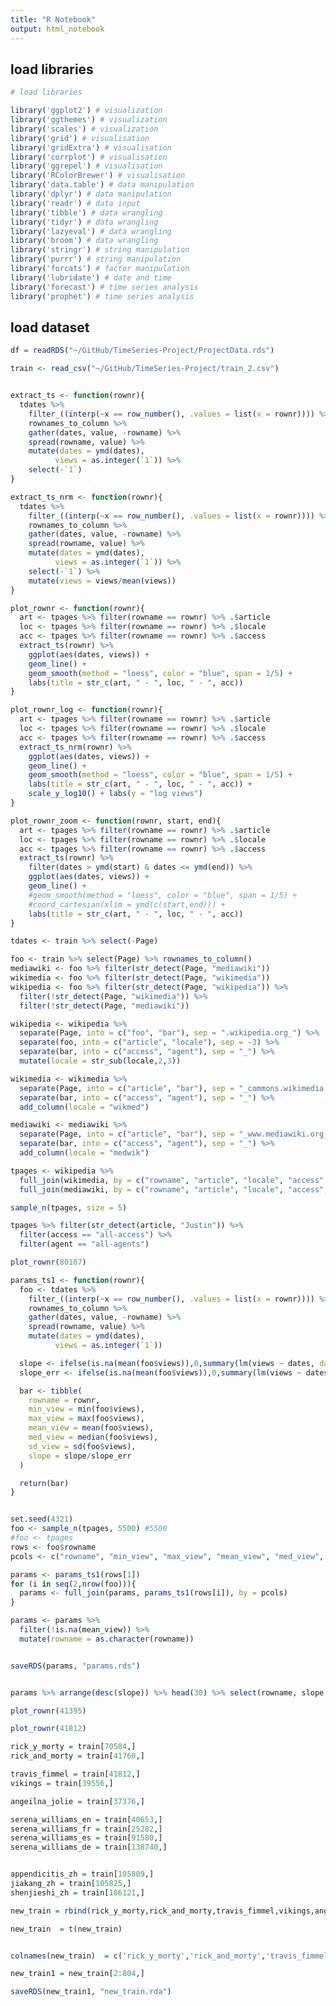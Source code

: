```yaml
---
title: "R Notebook"
output: html_notebook
---
```


## load libraries
```r
# load libraries

library('ggplot2') # visualization
library('ggthemes') # visualization
library('scales') # visualization
library('grid') # visualisation
library('gridExtra') # visualisation
library('corrplot') # visualisation
library('ggrepel') # visualisation
library('RColorBrewer') # visualisation
library('data.table') # data manipulation
library('dplyr') # data manipulation
library('readr') # data input
library('tibble') # data wrangling
library('tidyr') # data wrangling
library('lazyeval') # data wrangling
library('broom') # data wrangling
library('stringr') # string manipulation
library('purrr') # string manipulation
library('forcats') # factor manipulation
library('lubridate') # date and time
library('forecast') # time series analysis
library('prophet') # time series analysis
```




## load dataset
```r
df = readRDS("~/GitHub/TimeSeries-Project/ProjectData.rds")
```

```r
train <- read_csv("~/GitHub/TimeSeries-Project/train_2.csv")
```

```r

```



```r
extract_ts <- function(rownr){
  tdates %>%
    filter_((interp(~x == row_number(), .values = list(x = rownr)))) %>%
    rownames_to_column %>% 
    gather(dates, value, -rowname) %>% 
    spread(rowname, value) %>%
    mutate(dates = ymd(dates),
          views = as.integer(`1`)) %>%
    select(-`1`)
}

extract_ts_nrm <- function(rownr){
  tdates %>%
    filter_((interp(~x == row_number(), .values = list(x = rownr)))) %>%
    rownames_to_column %>% 
    gather(dates, value, -rowname) %>% 
    spread(rowname, value) %>%
    mutate(dates = ymd(dates),
          views = as.integer(`1`)) %>%
    select(-`1`) %>%
    mutate(views = views/mean(views))
}
```


```r
plot_rownr <- function(rownr){
  art <- tpages %>% filter(rowname == rownr) %>% .$article
  loc <- tpages %>% filter(rowname == rownr) %>% .$locale
  acc <- tpages %>% filter(rowname == rownr) %>% .$access
  extract_ts(rownr) %>%
    ggplot(aes(dates, views)) +
    geom_line() +
    geom_smooth(method = "loess", color = "blue", span = 1/5) +
    labs(title = str_c(art, " - ", loc, " - ", acc))
}

plot_rownr_log <- function(rownr){
  art <- tpages %>% filter(rowname == rownr) %>% .$article
  loc <- tpages %>% filter(rowname == rownr) %>% .$locale
  acc <- tpages %>% filter(rowname == rownr) %>% .$access
  extract_ts_nrm(rownr) %>%
    ggplot(aes(dates, views)) +
    geom_line() +
    geom_smooth(method = "loess", color = "blue", span = 1/5) +
    labs(title = str_c(art, " - ", loc, " - ", acc)) +
    scale_y_log10() + labs(y = "log views")
}

plot_rownr_zoom <- function(rownr, start, end){
  art <- tpages %>% filter(rowname == rownr) %>% .$article
  loc <- tpages %>% filter(rowname == rownr) %>% .$locale
  acc <- tpages %>% filter(rowname == rownr) %>% .$access
  extract_ts(rownr) %>%
    filter(dates > ymd(start) & dates <= ymd(end)) %>%
    ggplot(aes(dates, views)) +
    geom_line() +
    #geom_smooth(method = "loess", color = "blue", span = 1/5) +
    #coord_cartesian(xlim = ymd(c(start,end))) +  
    labs(title = str_c(art, " - ", loc, " - ", acc))
}
```


```r
tdates <- train %>% select(-Page)

foo <- train %>% select(Page) %>% rownames_to_column()
mediawiki <- foo %>% filter(str_detect(Page, "mediawiki"))
wikimedia <- foo %>% filter(str_detect(Page, "wikimedia"))
wikipedia <- foo %>% filter(str_detect(Page, "wikipedia")) %>% 
  filter(!str_detect(Page, "wikimedia")) %>%
  filter(!str_detect(Page, "mediawiki"))

wikipedia <- wikipedia %>%
  separate(Page, into = c("foo", "bar"), sep = ".wikipedia.org_") %>%
  separate(foo, into = c("article", "locale"), sep = -3) %>%
  separate(bar, into = c("access", "agent"), sep = "_") %>%
  mutate(locale = str_sub(locale,2,3))

wikimedia <- wikimedia %>%
  separate(Page, into = c("article", "bar"), sep = "_commons.wikimedia.org_") %>%
  separate(bar, into = c("access", "agent"), sep = "_") %>%
  add_column(locale = "wikmed")

mediawiki <- mediawiki %>%
  separate(Page, into = c("article", "bar"), sep = "_www.mediawiki.org_") %>%
  separate(bar, into = c("access", "agent"), sep = "_") %>%
  add_column(locale = "medwik")

tpages <- wikipedia %>%
  full_join(wikimedia, by = c("rowname", "article", "locale", "access", "agent")) %>%
  full_join(mediawiki, by = c("rowname", "article", "locale", "access", "agent"))

sample_n(tpages, size = 5)
```


```r
tpages %>% filter(str_detect(article, "Justin")) %>%
  filter(access == "all-access") %>%
  filter(agent == "all-agents")
```




```r
plot_rownr(80107)
```


```r

params_ts1 <- function(rownr){
  foo <- tdates %>%
    filter_((interp(~x == row_number(), .values = list(x = rownr)))) %>%
    rownames_to_column %>% 
    gather(dates, value, -rowname) %>% 
    spread(rowname, value) %>%
    mutate(dates = ymd(dates),
          views = as.integer(`1`))

  slope <- ifelse(is.na(mean(foo$views)),0,summary(lm(views ~ dates, data = foo))$coef[2])
  slope_err <- ifelse(is.na(mean(foo$views)),0,summary(lm(views ~ dates, data = foo))$coef[4])

  bar <- tibble(
    rowname = rownr,
    min_view = min(foo$views),
    max_view = max(foo$views),
    mean_view = mean(foo$views),
    med_view = median(foo$views),
    sd_view = sd(foo$views),
    slope = slope/slope_err
  )

  return(bar)
}


set.seed(4321)
foo <- sample_n(tpages, 5500) #5500
#foo <- tpages
rows <- foo$rowname
pcols <- c("rowname", "min_view", "max_view", "mean_view", "med_view", "sd_view", "slope")

params <- params_ts1(rows[1])
for (i in seq(2,nrow(foo))){
  params <- full_join(params, params_ts1(rows[i]), by = pcols)
}

params <- params %>%
  filter(!is.na(mean_view)) %>%
  mutate(rowname = as.character(rowname))


saveRDS(params, "params.rds")


params %>% arrange(desc(slope)) %>% head(30) %>% select(rowname, slope, everything())
```
```r
plot_rownr(41395)
```
```r
plot_rownr(41812)
```



```r
rick_y_morty = train[70584,]
rick_and_morty = train[41760,]

travis_fimmel = train[41812,]
vikings = train[39556,]

angeilna_jolie = train[37376,]

serena_williams_en = train[40653,]
serena_williams_fr = train[25282,]
serena_williams_es = train[91580,]
serena_williams_de = train[138740,]


appendicitis_zh = train[105809,]
jiakang_zh = train[105825,]
shenjieshi_zh = train[106121,]

new_train = rbind(rick_y_morty,rick_and_morty,travis_fimmel,vikings,angeilna_jolie,serena_williams_en,serena_williams_fr,serena_williams_es,serena_williams_de,appendicitis_zh,jiakang_zh,shenjieshi_zh)

new_train  = t(new_train)


colnames(new_train)  = c('rick_y_morty','rick_and_morty','travis_fimmel','vikings','angeilna_jolie','serena_williams_en','serena_williams_fr','serena_williams_es','serena_williams_de','appendicitis_zh','jiakang_zh','shenjieshi_zh')

new_train1 = new_train[2:804,]

saveRDS(new_train1, "new_train.rda")
```

